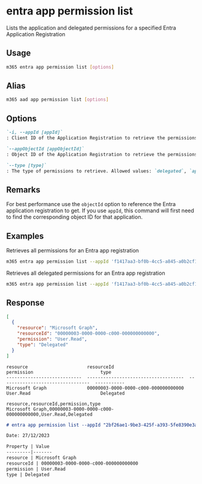 
# entra app permission list

Lists the application and delegated permissions for a specified Entra Application Registration

## Usage

```sh
m365 entra app permission list [options]
```

## Alias

```sh
m365 aad app permission list [options]
```

## Options

```md definition-list
`-i, --appId [appId]`
: Client ID of the Application Registration to retrieve the permissions for. Specify `appId` or `appObjectId` but not both.

`--appObjectId [appObjectId]`
: Object ID of the Application Registration to retrieve the permissions for. Specify `appId` or `appObjectId` but not both.

`--type [type]`
: The type of permissions to retrieve. Allowed values: `delegated`, `application`, `all`. Defaults to `all`.
```

<Global />

## Remarks

For best performance use the `objectId` option to reference the Entra application registration to get. If you use `appId`, this command will first need to find the corresponding object ID for that application.

## Examples

Retrieves all permissions for an Entra app registration

```sh
m365 entra app permission list --appId 'f1417aa3-bf0b-4cc5-a845-a0b2cf11f690'
```

Retrieves all delegated permissions for an Entra app registration

```sh
m365 entra app permission list --appId 'f1417aa3-bf0b-4cc5-a845-a0b2cf11f690' --type delegated
```

## Response

<Tabs>
  <TabItem value="JSON">

  ```json
  [
    {
      "resource": "Microsoft Graph",
      "resourceId": "00000003-0000-0000-c000-000000000000",
      "permission": "User.Read",
      "type": "Delegated"
    }
  ]
  ```

  </TabItem>
  <TabItem value="Text">

  ```text
  resource                      resourceId                            permission                         type
  ----------------------------  ------------------------------------  ---------------------------------  -----------
  Microsoft Graph               00000003-0000-0000-c000-000000000000  User.Read                          Delegated
  ```

  </TabItem>
  <TabItem value="CSV">

  ```csv
  resource,resourceId,permission,type
  Microsoft Graph,00000003-0000-0000-c000-000000000000,User.Read,Delegated
  ```

  </TabItem>
  <TabItem value="Markdown">

  ```md
  # entra app permission list --appId "2bf26ae1-9be3-425f-a393-5fe8390e3a36"

  Date: 27/12/2023

  Property | Value
  ---------|-------
  resource | Microsoft Graph
  resourceId | 00000003-0000-0000-c000-000000000000
  permission | User.Read
  type | Delegated
  ```

  </TabItem>
</Tabs>

